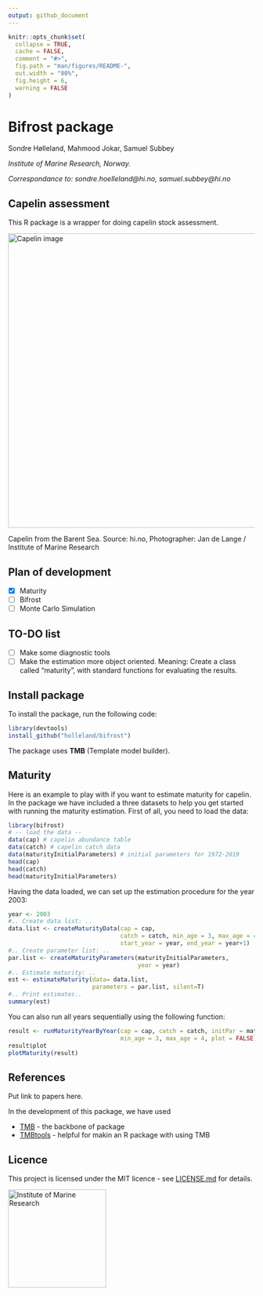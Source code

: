 ```yaml
---
output: github_document
---
```


<!-- README.md is generated from README.Rmd. Please edit that file -->

```r
knitr::opts_chunk$set(
  collapse = TRUE,
  cache = FALSE,
  comment = "#>",
  fig.path = "man/figures/README-",
  out.width = "80%",
  fig.height = 6,
  warning = FALSE
)
```

# Bifrost package
Sondre Hølleland, Mahmood Jokar, Samuel Subbey
<!-- badges: start -->
<!-- badges: end -->


*Institute of Marine Research, Norway.* 

*Correspondance to: sondre.hoelleland@hi.no, samuel.subbey@hi.no* 
 
## Capelin assessment

This R package is a wrapper for doing capelin stock assessment. 


<img src="https://www.hi.no/resources/imr/HI-027799.jpg/articleimg"
alt="Capelin image" width="600"/>

Capelin from the Barent Sea. Source: hi.no,  Photographer: Jan de Lange / Institute of Marine Research

## Plan of development 

- [x] Maturity 
- [ ] Bifrost
- [ ] Monte Carlo Simulation

## TO-DO list

- [ ] Make some diagnostic tools
- [ ] Make the estimation more object oriented. Meaning: Create a class called "maturity", with standard functions for evaluating the results. 



## Install package

To install the package, run the following code: 

```r
library(devtools)
install_github("holleland/bifrost")
```
The package uses **TMB** (Template model builder). 

## Maturity 
Here is an example to play with if you want to estimate maturity for capelin. In the package we have included a three datasets to help you get started with running the maturity estimation. First of all, you need to load the data:
```r
library(bifrost)
# -- load the data --
data(cap) # capelin abundance table
data(catch) # capelin catch data
data(maturityInitialParameters) # initial parameters for 1972-2019
head(cap)
head(catch)
head(maturityInitialParameters)
```

Having the data loaded, we can set up the estimation procedure for the year 2003:
```r
year <- 2003
#.. Create data list: ..
data.list <- createMaturityData(cap = cap, 
                                catch = catch, min_age = 3, max_age = 4, 
                                start_year = year, end_year = year+1)
#.. Create parameter list: ..
par.list <- createMaturityParameters(maturityInitialParameters, 
                                     year = year)
#.. Estimate maturity: ..
est <- estimateMaturity(data= data.list,
                        parameters = par.list, silent=T)
#.. Print estimates.. 
summary(est)
```

You can also run all years sequentially using the following function: 
```r
result <- runMaturityYearByYear(cap = cap, catch = catch, initPar = maturityInitialParameters,
                                min_age = 3, max_age = 4, plot = FALSE)
result$plot
plotMaturity(result)
```

## References

Put link to papers here.

In the development of this package, we have used 

- [TMB](https://github.com/kaskr/adcomp) - the backbone of package
- [TMBtools](https://github.com/mlysy/TMBtools) - helpful for makin an R package with using TMB


## Licence
This project is licensed under the MIT licence - see [LICENSE.md](LICENSE.md) for details. 

<img src="https://www.hi.no/en/hi/resources/layout/HI-logo-farger-engelsk.svg/original"
alt="Institute of Marine Research" width="200"/>

